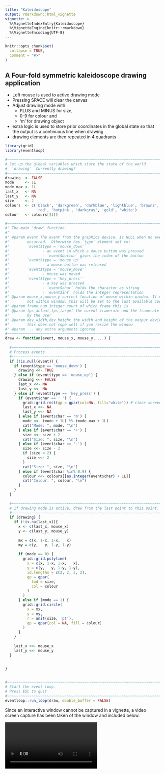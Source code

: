 ```yaml
---
title: "Kaleidoscope"
output: rmarkdown::html_vignette
vignette: >
  %\VignetteIndexEntry{Kaleidoscope}
  %\VignetteEngine{knitr::rmarkdown}
  %\VignetteEncoding{UTF-8}
---
```


```r
knitr::opts_chunk$set(
  collapse = TRUE,
  comment = "#>"
)
```

## A Four-fold symmetric kaleidoscope drawing application

* Left mouse is used to active drawing mode
* Pressing SPACE will clear the canvas
* Adjust drawing mode with 
    * PLUS and MINUS for size, 
    * 0-9 for colour and 
    * 'm' for drawing object
* extra logic is used to store prior coordinates in the global state so 
  that the output is a continuous line when drawing
* drawing elements are then repeated in 4 quadrants



```r
library(grid)
library(eventloop)

#~~~~~~~~~~~~~~~~~~~~~~~~~~~~~~~~~~~~~~~~~~~~~~~~~~~~~~~~~~~~~~~~~~~~~~~~~~~~~
# Set up the global variables which store the state of the world
#  'drawing'  Currently drawing?
#~~~~~~~~~~~~~~~~~~~~~~~~~~~~~~~~~~~~~~~~~~~~~~~~~~~~~~~~~~~~~~~~~~~~~~~~~~~~~
drawing  <- FALSE
mode     <- 1L
mode_max <- 1L
last_x   <- NA
last_y   <- NA
size     <- 2
colours  <- c('black', 'darkgreen', 'darkblue', 'lightblue', 'brown2', 
              'red', 'hotpink', 'darkgray', 'gold', 'white')
colour   <- colours[[1]]

#~~~~~~~~~~~~~~~~~~~~~~~~~~~~~~~~~~~~~~~~~~~~~~~~~~~~~~~~~~~~~~~~~~~~~~~~~~~~~
#' The main 'draw' function 
#'
#' @param event The event from the graphics device. Is NULL when no event
#'        occurred.  Otherwise has `type` element set to:
#'        `event$type = 'mouse_down'` 
#'               - an event in which a mouse button was pressed
#'               - `event$button` gives the index of the button
#'        `event$type = 'mouse_up'`   
#'               - a mouse button was released
#'        `event$type = 'mouse_move'`   
#'               - mouse was moved 
#'        `event$type = 'key_press'`  
#'               - a key was pressed
#'               - `event$char` holds the character as string
#'               - `event$int` holds the integer representation
#' @param mouse_x,mouse_y current location of mouse within window. If mouse is 
#'        not within window, this will be set to the last available coordinates
#' @param frame_num integer count of which frame this is
#' @param fps_actual,fps_target the curent framerate and the framerate specified
#'        by the user
#' @param dev_width,dev_height the width and height of the output device. Note:
#'        this does not cope well if you resize the window
#' @param ... any extra arguments ignored
#~~~~~~~~~~~~~~~~~~~~~~~~~~~~~~~~~~~~~~~~~~~~~~~~~~~~~~~~~~~~~~~~~~~~~~~~~~~~~
draw <- function(event, mouse_x, mouse_y, ...) {
  
  #~~~~~~~~~~~~~~~~~~~~~~~~~~~~~~~~~~~~~~~~~~~~~~~~~~~~~~~~~~~~~~~~~~~~~~~~~~~
  # Process events
  #~~~~~~~~~~~~~~~~~~~~~~~~~~~~~~~~~~~~~~~~~~~~~~~~~~~~~~~~~~~~~~~~~~~~~~~~~~~
  if (!is.null(event)) {
    if (event$type == 'mouse_down') {
      drawing <<- TRUE
    } else if (event$type == 'mouse_up') {
      drawing <<- FALSE
      last_x <<- NA
      last_y <<- NA
    } else if (event$type == 'key_press') {
      if (event$char == ' ') {
        grid::grid.rect(gp = gpar(col=NA, fill='white')) # clear screen
        last_x <<- NA
        last_y <<- NA
      } else if (event$char == 'm') {
        mode <<- (mode + 1L) %% (mode_max + 1L)
        cat("Mode: ", mode, "\n")
      } else if (event$char == '+') {
        size <<- size + 2
        cat("Size: ", size, "\n")
      } else if (event$char == '-') {
        size <<- size - 2
        if (size < 2) {
          size <<- 2
        }
        cat("Size: ", size, "\n")
      } else if (event$char %in% 0:9) {
        colour <<- colours[[as.integer(event$char) + 1L]]
        cat("Colour: ", colour, "\n")
      }
    }
  }
  
  #~~~~~~~~~~~~~~~~~~~~~~~~~~~~~~~~~~~~~~~~~~~~~~~~~~~~~~~~~~~~~~~~~~~~~~~~~~~
  # If drawing mode is active, draw from the last point to this point.
  #~~~~~~~~~~~~~~~~~~~~~~~~~~~~~~~~~~~~~~~~~~~~~~~~~~~~~~~~~~~~~~~~~~~~~~~~~~~
  if (drawing) {
    if (!is.na(last_x)){
      x <- c(last_x, mouse_x)
      y <- c(last_y, mouse_y)
      
      mx = c(x, 1-x, 1-x,   x)
      my = c(y,   y, 1-y, 1-y)
      
      if (mode == 0) {
        grid::grid.polyline(
          x = c(x, 1-x, 1-x,   x),
          y = c(y,   y, 1-y, 1-y),
          id.lengths = c(2, 2, 2, 2),
          gp = gpar(
            lwd = size,
            col = colour
          )
        )
      } else if (mode == 1) {
        grid::grid.circle(
          x = mx,
          y = my,
          r = unit(size, 'pt'),
          gp = gpar(col = NA, fill = colour)
        )
      }
    }
    
    last_x <<- mouse_x
    last_y <<- mouse_y
  }
  
  
}


#~~~~~~~~~~~~~~~~~~~~~~~~~~~~~~~~~~~~~~~~~~~~~~~~~~~~~~~~~~~~~~~~~~~~~~~~~~~~~
# Start the event loop.  
# Press ESC to quit
#~~~~~~~~~~~~~~~~~~~~~~~~~~~~~~~~~~~~~~~~~~~~~~~~~~~~~~~~~~~~~~~~~~~~~~~~~~~~~
eventloop::run_loop(draw, double_buffer = FALSE)
```

Since an interactive window cannot be captured in a vignette, a video
screen capture has been taken of the window and included below.

<video controls>
  <source src="images/spirograph.mp4" type="video/mp4">
  Your browser does not support the video tag.
</video> 

